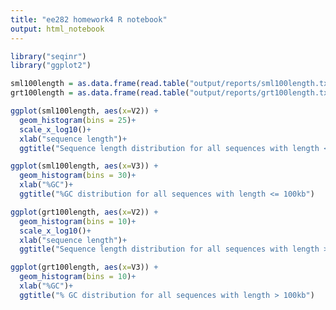 ```yaml
---
title: "ee282 homework4 R notebook"
output: html_notebook
---
```



```r
library("seqinr")
library("ggplot2")
```

```r
sml100length = as.data.frame(read.table("output/reports/sml100length.txt"))
grt100length = as.data.frame(read.table("output/reports/grt100length.txt"))
```

```r
ggplot(sml100length, aes(x=V2)) +
  geom_histogram(bins = 25)+
  scale_x_log10()+
  xlab("sequence length")+
  ggtitle("Sequence length distribution for all sequences with length <= 100kb")
```

```r
ggplot(sml100length, aes(x=V3)) +
  geom_histogram(bins = 30)+
  xlab("%GC")+
  ggtitle("%GC distribution for all sequences with length <= 100kb")
```

```r
ggplot(grt100length, aes(x=V2)) +
  geom_histogram(bins = 10)+
  scale_x_log10()+
  xlab("sequence length")+
  ggtitle("Sequence length distribution for all sequences with length > 100kb")
```

```r
ggplot(grt100length, aes(x=V3)) +
  geom_histogram(bins = 10)+
  xlab("%GC")+
  ggtitle("% GC distribution for all sequences with length > 100kb")
```


